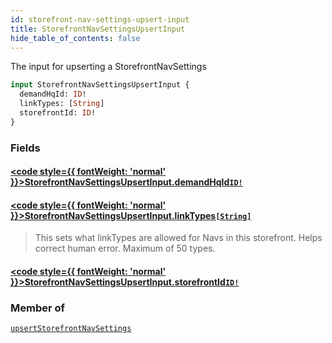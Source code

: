 ```yaml
---
id: storefront-nav-settings-upsert-input
title: StorefrontNavSettingsUpsertInput
hide_table_of_contents: false
---
```








The input for upserting a StorefrontNavSettings

```graphql
input StorefrontNavSettingsUpsertInput {
  demandHqId: ID!
  linkTypes: [String]
  storefrontId: ID!
}
```


### Fields

#### [<code style={{ fontWeight: 'normal' }}>StorefrontNavSettingsUpsertInput.<b>demandHqId</b></code>](#)<Bullet />[`ID!`](/demand/api/graphql-admin/reference/scalars/id) <Badge class="secondary" text="non-null"/> <Badge class="secondary" text="scalar"/>
> 
> 

#### [<code style={{ fontWeight: 'normal' }}>StorefrontNavSettingsUpsertInput.<b>linkTypes</b></code>](#)<Bullet />[`[String]`](/demand/api/graphql-admin/reference/scalars/string) <Badge class="secondary" text="list"/> <Badge class="secondary" text="scalar"/>
> This sets what linkTypes are allowed for Navs in this storefront. Helps correct human error.
Maximum of 50 types.
> 

#### [<code style={{ fontWeight: 'normal' }}>StorefrontNavSettingsUpsertInput.<b>storefrontId</b></code>](#)<Bullet />[`ID!`](/demand/api/graphql-admin/reference/scalars/id) <Badge class="secondary" text="non-null"/> <Badge class="secondary" text="scalar"/>
> 
> 



### Member of

[`upsertStorefrontNavSettings`](/demand/api/graphql-admin/reference/mutations/upsert-storefront-nav-settings)  <Badge class="secondary" text="mutation"/>



